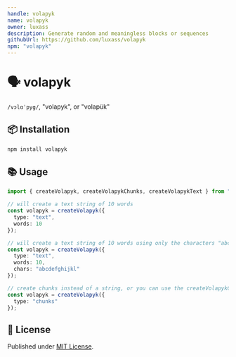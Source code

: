 ```yaml
---
handle: volapyk
name: volapyk
owner: luxass
description: Generate random and meaningless blocks or sequences
githubUrl: https://github.com/luxass/volapyk
npm: "volapyk"
---
```


# 🗣️ volapyk

`/vɔlɑˈpyg/`, "volapyk", or "volapük"

## 📦 Installation

```sh
npm install volapyk
```

## 📚 Usage

```ts
import { createVolapyk, createVolapykChunks, createVolapykText } from "volapyk";

// will create a text string of 10 words
const volapyk = createVolapyk({
  type: "text",
  words: 10
});

// will create a text string of 10 words using only the characters "abcdefghijkl"
const volapyk = createVolapyk({
  type: "text",
  words: 10,
  chars: "abcdefghijkl"
});

// create chunks instead of a string, or you can use the createVolapykChunks function
const volapyk = createVolapyk({
  type: "chunks"
});
```

## 📄 License

Published under [MIT License](https://github.com/luxass/volapyk/blob/main/LICENSE).
